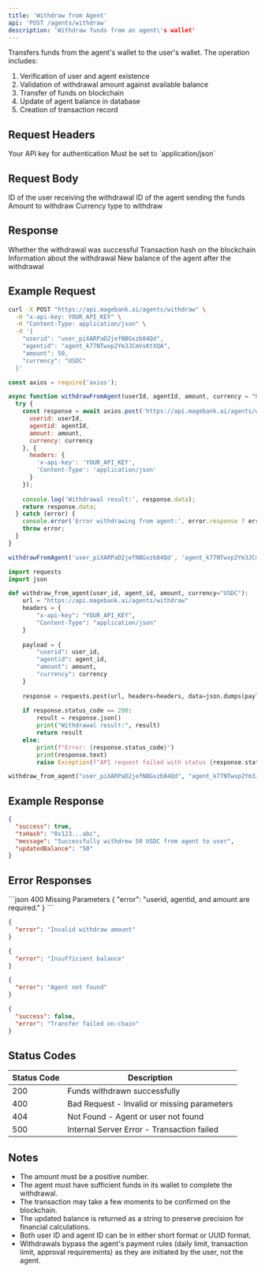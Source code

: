 ```yaml
---
title: 'Withdraw from Agent'
api: 'POST /agents/withdraw'
description: 'Withdraw funds from an agent\'s wallet'
---
```


Transfers funds from the agent's wallet to the user's wallet. The operation includes:
1. Verification of user and agent existence
2. Validation of withdrawal amount against available balance
3. Transfer of funds on blockchain
4. Update of agent balance in database
5. Creation of transaction record

## Request Headers

<ParamField header="x-api-key" type="string" required>
  Your API key for authentication
</ParamField>

<ParamField header="Content-Type" type="string" required>
  Must be set to `application/json`
</ParamField>

## Request Body

<ParamField body="userid" type="string" required>
  ID of the user receiving the withdrawal
</ParamField>

<ParamField body="agentid" type="string" required>
  ID of the agent sending the funds
</ParamField>

<ParamField body="amount" type="number" required>
  Amount to withdraw
</ParamField>

<ParamField body="currency" type="string" default="USDC">
  Currency type to withdraw
</ParamField>

## Response

<ResponseField name="success" type="boolean">
  Whether the withdrawal was successful
</ResponseField>

<ResponseField name="txHash" type="string">
  Transaction hash on the blockchain
</ResponseField>

<ResponseField name="message" type="string">
  Information about the withdrawal
</ResponseField>

<ResponseField name="updatedBalance" type="string">
  New balance of the agent after the withdrawal
</ResponseField>

## Example Request

<CodeGroup>

```bash cURL
curl -X POST "https://api.magebank.ai/agents/withdraw" \
  -H "x-api-key: YOUR_API_KEY" \
  -H "Content-Type: application/json" \
  -d '{
    "userid": "user_piXARPaD2jefNBGxzb84Qd",
    "agentid": "agent_k77NTwxp2Ym3JCmVsKtXQA",
    "amount": 50,
    "currency": "USDC"
  }'
```

```javascript Node.js
const axios = require('axios');

async function withdrawFromAgent(userId, agentId, amount, currency = "USDC") {
  try {
    const response = await axios.post('https://api.magebank.ai/agents/withdraw', {
      userid: userId,
      agentid: agentId,
      amount: amount,
      currency: currency
    }, {
      headers: {
        'x-api-key': 'YOUR_API_KEY',
        'Content-Type': 'application/json'
      }
    });
    
    console.log('Withdrawal result:', response.data);
    return response.data;
  } catch (error) {
    console.error('Error withdrawing from agent:', error.response ? error.response.data : error.message);
    throw error;
  }
}

withdrawFromAgent('user_piXARPaD2jefNBGxzb84Qd', 'agent_k77NTwxp2Ym3JCmVsKtXQA', 50);
```

```python Python
import requests
import json

def withdraw_from_agent(user_id, agent_id, amount, currency="USDC"):
    url = "https://api.magebank.ai/agents/withdraw"
    headers = {
        "x-api-key": "YOUR_API_KEY",
        "Content-Type": "application/json"
    }
    
    payload = {
        "userid": user_id,
        "agentid": agent_id,
        "amount": amount,
        "currency": currency
    }
    
    response = requests.post(url, headers=headers, data=json.dumps(payload))
    
    if response.status_code == 200:
        result = response.json()
        print("Withdrawal result:", result)
        return result
    else:
        print(f"Error: {response.status_code}")
        print(response.text)
        raise Exception(f"API request failed with status {response.status_code}")

withdraw_from_agent("user_piXARPaD2jefNBGxzb84Qd", "agent_k77NTwxp2Ym3JCmVsKtXQA", 50)
```

</CodeGroup>

## Example Response

```json
{
  "success": true,
  "txHash": "0x123...abc",
  "message": "Successfully withdrew 50 USDC from agent to user",
  "updatedBalance": "50"
}
```

## Error Responses

<ResponseExample>
```json 400 Missing Parameters
{
  "error": "userid, agentid, and amount are required."
}
```

```json 400 Invalid Amount
{
  "error": "Invalid withdraw amount"
}
```

```json 400 Insufficient Balance
{
  "error": "Insufficient balance"
}
```

```json 404 Not Found
{
  "error": "Agent not found"
}
```

```json 500 Transaction Failed
{
  "success": false,
  "error": "Transfer failed on-chain"
}
```
</ResponseExample>

## Status Codes

| Status Code | Description |
|-------------|-------------|
| 200 | Funds withdrawn successfully |
| 400 | Bad Request - Invalid or missing parameters |
| 404 | Not Found - Agent or user not found |
| 500 | Internal Server Error - Transaction failed |

## Notes

- The amount must be a positive number.
- The agent must have sufficient funds in its wallet to complete the withdrawal.
- The transaction may take a few moments to be confirmed on the blockchain.
- The updated balance is returned as a string to preserve precision for financial calculations.
- Both user ID and agent ID can be in either short format or UUID format.
- Withdrawals bypass the agent's payment rules (daily limit, transaction limit, approval requirements) as they are initiated by the user, not the agent.